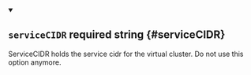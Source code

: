 


<details className="config-field" data-expandable="false" open>
<summary>

## `serviceCIDR` <span className="config-field-required" data-required="false">required</span> <span className="config-field-type">string</span> <span className="config-field-default"></span> <span className="config-field-enum"></span> {#serviceCIDR}

ServiceCIDR holds the service cidr for the virtual cluster. Do not use this option anymore.

</summary>



</details>
